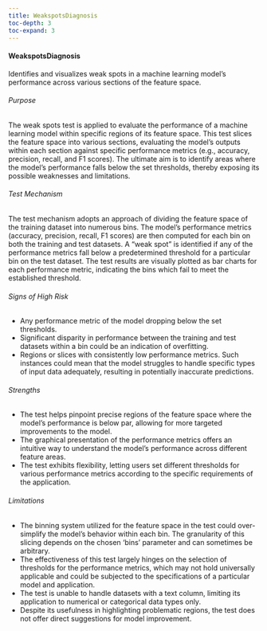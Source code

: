 ```yaml
---
title: WeakspotsDiagnosis
toc-depth: 3
toc-expand: 3
---
```







#### WeakspotsDiagnosis

Identifies and visualizes weak spots in a machine learning model's performance across various sections of the
feature space.

###### Purpose

The weak spots test is applied to evaluate the performance of a machine learning model within specific regions of
its feature space. This test slices the feature space into various sections, evaluating the model's outputs within
each section against specific performance metrics (e.g., accuracy, precision, recall, and F1 scores). The ultimate
aim is to identify areas where the model's performance falls below the set thresholds, thereby exposing its
possible weaknesses and limitations.

###### Test Mechanism

The test mechanism adopts an approach of dividing the feature space of the training dataset into numerous bins. The
model's performance metrics (accuracy, precision, recall, F1 scores) are then computed for each bin on both the
training and test datasets. A "weak spot" is identified if any of the performance metrics fall below a
predetermined threshold for a particular bin on the test dataset. The test results are visually plotted as bar
charts for each performance metric, indicating the bins which fail to meet the established threshold.

###### Signs of High Risk

- Any performance metric of the model dropping below the set thresholds.
- Significant disparity in performance between the training and test datasets within a bin could be an indication
of overfitting.
- Regions or slices with consistently low performance metrics. Such instances could mean that the model struggles
to handle specific types of input data adequately, resulting in potentially inaccurate predictions.

###### Strengths

- The test helps pinpoint precise regions of the feature space where the model's performance is below par, allowing
for more targeted improvements to the model.
- The graphical presentation of the performance metrics offers an intuitive way to understand the model's
performance across different feature areas.
- The test exhibits flexibility, letting users set different thresholds for various performance metrics according
to the specific requirements of the application.

###### Limitations

- The binning system utilized for the feature space in the test could over-simplify the model's behavior within
each bin. The granularity of this slicing depends on the chosen 'bins' parameter and can sometimes be arbitrary.
- The effectiveness of this test largely hinges on the selection of thresholds for the performance metrics, which
may not hold universally applicable and could be subjected to the specifications of a particular model and
application.
- The test is unable to handle datasets with a text column, limiting its application to numerical or categorical
data types only.
- Despite its usefulness in highlighting problematic regions, the test does not offer direct suggestions for model
improvement.




 